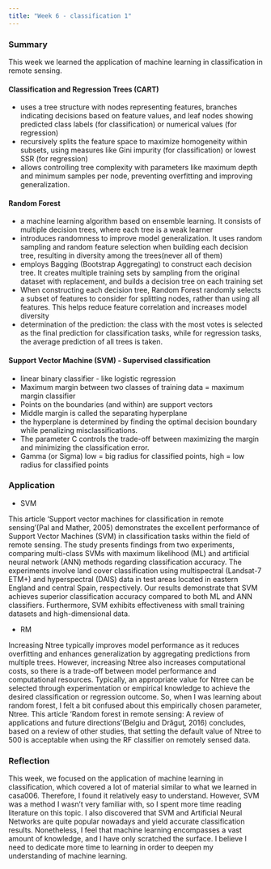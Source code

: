 ```yaml
---
title: "Week 6 - classification 1"
---
```


### Summary
This week we learned the application of machine learning in classification in remote sensing.

#### Classification and Regression Trees (CART)
- uses a tree structure with nodes representing features, branches indicating decisions based on feature values, and leaf nodes showing predicted class labels (for classification) or numerical values (for regression)
- recursively splits the feature space to maximize homogeneity within subsets, using measures like Gini impurity (for classification) or lowest SSR (for regression)
- allows controlling tree complexity with parameters like maximum depth and minimum samples per node, preventing overfitting and improving generalization.

#### Random Forest

- a machine learning algorithm based on ensemble learning. It consists of multiple decision trees, where each tree is a weak learner
- introduces randomness to improve model generalization. It uses random sampling and random feature selection when building each decision tree, resulting in diversity among the trees(never all of them)
-  employs Bagging (Bootstrap Aggregating) to construct each decision tree. It creates multiple training sets by sampling from the original dataset with replacement, and builds a decision tree on each training set
-  When constructing each decision tree, Random Forest randomly selects a subset of features to consider for splitting nodes, rather than using all features. This helps reduce feature correlation and increases model diversity
- determination of the prediction: the class with the most votes is selected as the final prediction for classification tasks, while for regression tasks, the average prediction of all trees is taken.

#### Support Vector Machine (SVM) - Supervised classification
- linear binary classifier - like logistic regression
- Maximum margin between two classes of training data = maximum margin classifier
- Points on the boundaries (and within) are support vectors
- Middle margin is called the separating hyperplane
- the hyperplane is determined by finding the optimal decision boundary while penalizing misclassifications. 
- The parameter C controls the trade-off between maximizing the margin and minimizing the classification error.
- Gamma (or Sigma) low = big radius for classified points, high = low radius for classified points

### Application
- SVM

This article 'Support vector machines for classification in remote sensing'(Pal and Mather, 2005) demonstrates the excellent performance of Support Vector Machines (SVM) in classification tasks within the field of remote sensing. The study presents findings from two experiments, comparing multi-class SVMs with maximum likelihood (ML) and artificial neural network (ANN) methods regarding classification accuracy. The experiments involve land cover classification using multispectral (Landsat-7 ETM+) and hyperspectral (DAIS) data in test areas located in eastern England and central Spain, respectively. Our results demonstrate that SVM achieves superior classification accuracy compared to both ML and ANN classifiers. Furthermore, SVM exhibits effectiveness with small training datasets and high-dimensional data.

- RM

Increasing Ntree typically improves model performance as it reduces overfitting and enhances generalization by aggregating predictions from multiple trees. However, increasing Ntree also increases computational costs, so there is a trade-off between model performance and computational resources. Typically, an appropriate value for Ntree can be selected through experimentation or empirical knowledge to achieve the desired classification or regression outcome. So, when I was learning about random forest, I felt a bit confused about this empirically chosen parameter, Ntree.
This article 'Random forest in remote sensing: A review of applications and future directions'(Belgiu and Drăguţ, 2016) concludes, based on a review of other studies, that setting the default value of Ntree to 500 is acceptable when using the RF classifier on remotely sensed data.


### Reflection

This week, we focused on the application of machine learning in classification, which covered a lot of material similar to what we learned in casa006. Therefore, I found it relatively easy to understand. However, SVM was a method I wasn't very familiar with, so I spent more time reading literature on this topic. I also discovered that SVM and Artificial Neural Networks are quite popular nowadays and yield accurate classification results. Nonetheless, I feel that machine learning encompasses a vast amount of knowledge, and I have only scratched the surface. I believe I need to dedicate more time to learning in order to deepen my understanding of machine learning.